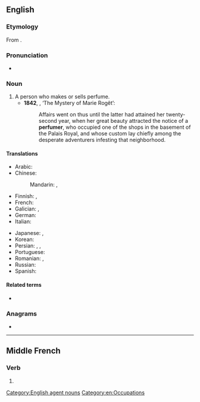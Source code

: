 ==English==

===Etymology===
From {{suffix|perfume|er|lang=en}}.

===Pronunciation===
* {{a|UK}} {{IPA|/pəˈfjuːmə/|/ˈpəːfjʊmə/|lang=en}}

===Noun===
{{en-noun}}

# A person who makes or sells perfume.
#* '''1842''', {{w|Edgar Allan Poe}}, ‘The Mystery of Marie Rogêt’:
#*: Affairs went on thus until the latter had attained her twenty-second year, when her great beauty attracted the notice of a '''perfumer''', who occupied one of the shops in the basement of the Palais Royal, and whose custom lay chiefly among the desperate adventurers infesting that neighborhood.

====Translations====
{{trans-top|person who makes or sells perfume}}
* Arabic: {{t|ar|عَطَّار}}
* Chinese:
*: Mandarin: {{qualifier|manufacturer}} {{t|cmn|香水製造商|tr=xiāngshuǐ zhìzàoshāng|sc=Hani}}, {{qualifier|seller}} {{t|cmn|售香水者|tr=shòu xiāngshuǐ zhě|sc=Hani}}
* Finnish: {{t|fi|hajuvesimyyjä}}, {{t|fi|parfymisti}}
* French: {{t+|fr|parfumeur|m}}
* Galician: {{t+|gl|perfumeiro}}, {{t+|gl|perfumista}}
* German: {{t+|de|Parfümeur|m}}
* Italian: {{t|it|profumiere|m}}
{{trans-mid}}
* Japanese: {{t|ja|パフューマー|tr=pafyūmā}}, {{t|ja|調香師|tr=ちょうこうし, chōkōshi|sc=Jpan}}
* Korean: {{t|ko|조향사|sc=Kore}}
* Persian: {{t+|fa|عطار|tr=attâr|sc=fa-Arab}}, {{t|fa|عطرفروش|tr=atr-foruš|sc=fa-Arab}}, {{t|fa|عطرساز|tr=atr-sâz|sc=fa-Arab}}
* Portuguese: {{t+|pt|perfumista|m|f}}
* Romanian: {{t+|ro|parfumier|m}}, {{t|ro|parfumieră|f}}
* Russian: {{t+|ru|парфюме́р|m}}
* Spanish: {{t+|es|perfumista|m}}
{{trans-bottom}}

====Related terms====
* {{l|en|perfumery}}

===Anagrams===
* {{anagrams|en|prefemur}}

[[Category:English agent nouns]]
[[Category:en:Occupations]]

----

==Middle French==

===Verb===
{{head|frm|verb}}

# {{alternative form of|parfumer|lang=frm}}